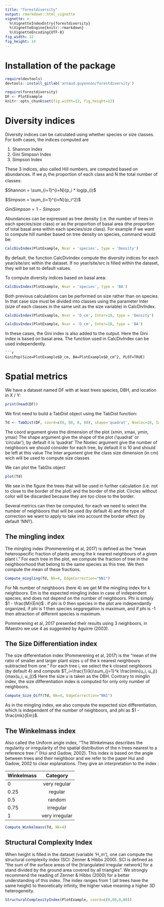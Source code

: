 ```yaml
---
title: "forestdiversity"
output: rmarkdown::html_vignette
vignette: >
  %\VignetteIndexEntry{forestdiversity}
  %\VignetteEngine{knitr::rmarkdown}
  %\VignetteEncoding{UTF-8}
fig_width: 12 
fig_height: 14 
---
```



# Installation of the package

```r
require(devtools)
devtools::install_gitlab('arnaud.guyennon/forestdiversity')
```

```r
require(forestdiversity)
DF <- PlotExample
knitr::opts_chunk$set(fig.width=12, fig.height=12)
```

# Diversity indices
Diversity indices can be calculated using whether species or size classes.
For both cases, the indices computed are 

1. Shannon Index
2. Gini Simpson Index
3. Simpson Index

These 3 indices, also called Hill numbers, are computed based on abundances.
If we $p_i$ the proportion of each class and N the total number of classes:

$Shannon = \sum_{i=1}^{i=N}(p_i * log(p_i))$

$Simpson = \sum_{i=1}^{i=N}(p_i^2)$

$GiniSimpson = 1 - Simpson$ 

Abundances can be expressed as tree density (i.e. the number of trees in each species/size class) or as the proportion of basal area (the proportion of total basal area within each species/size class).
For example if we want to compute hill number based on tree density on species, command would be:

```r
CalcDivIndex(PlotExample, Nvar = 'species', type = 'Density')
```
By default, the function CalcDivIndex compute the diversity indices for each year/site/src within the dataset.
If no year/site/src is filled within the dataset, they will be set to default values.

To compute diversity indices based on basal area: 

```r
CalcDivIndex(PlotExample, Nvar = 'species', type = 'BA')
```

Both previous calculations can be performed on size rather than on species.
In that case size must be divided into classes using the parameter Inter (size of each classes in the same unit as the size variable) in CalcDivIndex.

```r
CalcDivIndex(PlotExample, Nvar = 'D_cm', Inter=10, type = 'Density')
```
```r
CalcDivIndex(PlotExample, Nvar = 'D_cm', Inter=10, type = 'BA')
```

In these cases, the Gini index is also added to the output.
Here the Gini index is based on basal area.
The function used in CalcDivIndex can be used independently.

```
```r
GiniPop(Size=PlotExample$D_cm, BA=PlotExample$D_cm^2, PLOT=TRUE)
```

# Spatial metrics

We have a dataset named DF with at least trees species, DBH, and location in X / Y:

```r
print(head(DF))
```
We first need to build a TabDist object using the TabDist function:

```r
Td <- TabDist(DF, coord=c(0, 80, 0, 80), shape='quadrat', Nselec=10, Inter=10)
```
The coord argument gives the dimension of the plot (xmin, xmax, ymin, ymax)
The shape argument give the shape of the plot ('quadrat' or 'circular'), by default it is 'quadrat'
The Nselec argument give the number of neighboors we should consider for each tree, by default it is 10 and should be left at this value
The Inter argument give the class size dimension (in cm) wich will be used to compute size classes

We can plot the TabDis object 
```r
plot(Td)
```

We see in the figure the trees that will be used in further calculation (i.e. not to close to the border of the plot) and the border of the plot.
Circles without color will be discarded because they are too close to the border.

Several metrics can then be computed, for each we need to select the number of neighboors that will be used (by default 4) and the type of correction we want to apply to take into account the border effect (by default 'NN1').

## The mingling index

The mingling index (Pommerening et al, 2017) is defined as the "mean heterospecific fraction of plants among the k nearest neighbours of a given plant i."
For each tree in the plot, we compute the fraction of tree in the neighboorhood that belong to the same species as this tree.
We then compute the mean of these fractions.

```r
Compute_mingling(Td, Nk=4, EdgeCorrection="NN1")
```
For Nk number of neighboors (here 4) we get M the mingling index for k neighboors.
Em is the expected mingling index in case of independent species, and does not depend on the number of neighboors.
Phi is simply $1 - \frac{M}{Em}$ : if phi is 0 then species in the plot are independantly organized, if phi is 1 then species seggregation is maximum, and if phi is -1 then attraction of different species is maximum.

Pommerening et al, 2017 presented their results using 3 neighboors, in IMaestro we use 4 as suggested by Aguirre (2003).

## The Size Differentiation index
The size differentiation index (Pommerening et al, 2017) is the "mean of the ratio of smaller and larger plant sizes u of the k nearest neighbours subtracted from one."
For each tree i, we select the k closest neighboors (by default 4) and compute $T_i=\frac{1}{k}\sum_{j=1}^k \frac{min(u_i, u_j)}{max(u_i, u_j)}$
Here the size u is taken as the DBH.
Contrary to minglin index, the size differentiation index is computed for only only number of neighboors.

```r
Compute_Size_Diff(Td, Nk=4, EdgeCorrection="NN1")
```

As in the mingling index, we also compute the expected size differentiation, which is independent of the number of neighboors, and phi as $1 - \frac{mk}{Em}$.


## The Winkelmass index

Also called the Uniform angle index, "The Winkelmass describes the regularity or irregularity of the spatial distribution of the n trees nearest to a reference tree i" (Hui and Gadow, 2002).
This index is based on the angle between trees and their neighboor and we refer to the paper Hui and Gadow, 2002 to clear explanations.
They give an interpretation to the index :

| Winkelmass    | Category      |
| ------------- |:-------------:|
| 0             | very regular  |
| 0.25          |  regular      |
| 0.5           |  random       |
| 0.75          |  irregular    |
| 1             |very irregular |


```r
Compute_Winkelmass(Td, Nk=4)
```

## Structural Complexity Index

When height is filled in the dataset (variable 'H_m'), one can compute the structural complexity index (SCI: Zenner & Hibbs 2000).
SCI is defined as "the sum of the surface areas of the [triangulated irregular network] for a stand divided by the ground area covered by all triangles".
We strongly recommend the reading of  Zenner & Hibbs (2000) for a better understanding of this index.
The index ranges from 1 (all trees have the same height) to theoretically infinity, the higher value meaning a higher 3D heterogeneity.

```r
StructuralComplexityIndex(PlotExample, coord=c(0,80,0,80))
```
<!--
# Recovery Metrics (Resilience)

Three resilience metrics can be computed for a selected variable: Time to recover, Degree of recovery after 20 years and the recovery rate.
We first need to 'format' Salem outputs:

```r
DF <- read.csv('../data/virtualExperiment.csv')
DF <- format_Salem(DF)
print(head(DF))
```

We use EventResilience function to compute metrics:


Some notation explanation: Theta is the recovery rate, TimeRec the time to recovery and DegRec the degree of recovery after X years (here 20).
If TimeRec and Theta are -99, it means the system did not reach recovery.
If any value is NA, it means that the metric could not be calculated and data should be inspected.

!-->






















